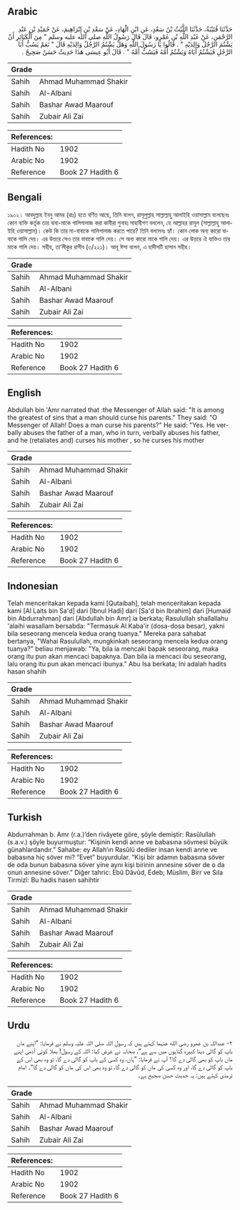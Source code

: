 ## Arabic


<div dir="rtl" lang="ar" style={{fontSize:'larger',backgroundColor:'#f8f9fa',padding:20}}>
حَدَّثَنَا قُتَيْبَةُ، حَدَّثَنَا اللَّيْثُ بْنُ سَعْدٍ، عَنِ ابْنِ الْهَادِ، عَنْ سَعْدِ بْنِ إِبْرَاهِيمَ، عَنْ حُمَيْدِ بْنِ عَبْدِ الرَّحْمَنِ، عَنْ عَبْدِ اللَّهِ بْنِ عَمْرٍو، قَالَ قَالَ رَسُولُ اللَّهِ صلى الله عليه وسلم ‏"‏ مِنَ الْكَبَائِرِ أَنْ يَشْتُمَ الرَّجُلُ وَالِدَيْهِ ‏"‏ ‏.‏ قَالُوا يَا رَسُولَ اللَّهِ وَهَلْ يَشْتُمُ الرَّجُلُ وَالِدَيْهِ قَالَ ‏"‏ نَعَمْ يَسُبُّ أَبَا الرَّجُلِ فَيَشْتُمُ أَبَاهُ وَيَشْتُمُ أُمَّهُ فَيَسُبُّ أُمَّهُ ‏"‏ ‏.‏ قَالَ أَبُو عِيسَى هَذَا حَدِيثٌ حَسَنٌ صَحِيحٌ ‏.‏
</div>
<div style={{backgroundColor:'#f8f9fa',padding:20, marginBottom: 10}}><table> <thead> <tr> <th>Grade</th> <th></th> </tr> </thead> <tbody> <tr><td>Sahih</td><td>Ahmad Muhammad Shakir</td></tr><tr><td>Sahih</td><td>Al-Albani</td></tr><tr><td>Sahih</td><td>Bashar Awad Maarouf</td></tr><tr><td>Sahih</td><td>Zubair Ali Zai</td></tr></tbody></table><table> <thead> <tr> <th>References:</th> <th></th> </tr> </thead> <tbody><tr><td>Hadith No</td><td>1902</td></tr><tr><td>Arabic No</td><td>1902</td></tr><tr><td>Reference</td><td>Book 27 Hadith 6</td></tr></tbody></table></div>

## Bengali


<div dir="ltr" lang="bn" style={{fontSize:'larger',backgroundColor:'#f8f9fa',padding:20}}>
১৯০২। আবদুল্লাহ ইবনু আমর (রাঃ) হতে বর্ণিত আছে, তিনি বলেন, রাসূলুল্লাহ সাল্লাল্লাহু আলাইহি ওয়াসাল্লাম বলেছেনঃ কোন ব্যক্তি কর্তৃক তার বাবা-মাকে গালিগালাজ করা কাবীরা গুনাহ৷ সাহাবীগণ বললেন, হে আল্লাহর রাসূল (সাল্লাল্লাহু আলাইহি ওয়াসাল্লাম)। কেউ কি তার মা-বাবাকে গালিগালাজ করতে পারে? তিনি বললেনঃ হ্যাঁ। কোন লোক অন্য কারো বাবাকে গালি দেয়। এর উত্তরে সেও তার বাবাকে গালি দেয়। সে অন্য কারো মাকে গালি দেয়। এর উত্তরে ঐ ব্যক্তিও তার মাকে গালি দেয়। সহীহ, তা’লীকুর রাগীব (৩/২২১)। আবূ ঈসা বলেন, এ হাদীসটি হাসান সহীহ।
</div>
<div style={{backgroundColor:'#f8f9fa',padding:20, marginBottom: 10}}><table> <thead> <tr> <th>Grade</th> <th></th> </tr> </thead> <tbody> <tr><td>Sahih</td><td>Ahmad Muhammad Shakir</td></tr><tr><td>Sahih</td><td>Al-Albani</td></tr><tr><td>Sahih</td><td>Bashar Awad Maarouf</td></tr><tr><td>Sahih</td><td>Zubair Ali Zai</td></tr></tbody></table><table> <thead> <tr> <th>References:</th> <th></th> </tr> </thead> <tbody><tr><td>Hadith No</td><td>1902</td></tr><tr><td>Arabic No</td><td>1902</td></tr><tr><td>Reference</td><td>Book 27 Hadith 6</td></tr></tbody></table></div>

## English


<div dir="ltr" lang="en" style={{fontSize:'larger',backgroundColor:'#f8f9fa',padding:20}}>
Abdullah bin 'Amr narrated that :the Messenger of Allah said: "It is among the greatest of sins that a man should curse his parents." They said: "O Messenger of Allah! Does a man curse his parents?" He said: "Yes. He verbally abuses the father of a man, who in turn, verbally abuses his father, and he (retaliates and) curses his mother , so he curses his mother
</div>
<div style={{backgroundColor:'#f8f9fa',padding:20, marginBottom: 10}}><table> <thead> <tr> <th>Grade</th> <th></th> </tr> </thead> <tbody> <tr><td>Sahih</td><td>Ahmad Muhammad Shakir</td></tr><tr><td>Sahih</td><td>Al-Albani</td></tr><tr><td>Sahih</td><td>Bashar Awad Maarouf</td></tr><tr><td>Sahih</td><td>Zubair Ali Zai</td></tr></tbody></table><table> <thead> <tr> <th>References:</th> <th></th> </tr> </thead> <tbody><tr><td>Hadith No</td><td>1902</td></tr><tr><td>Arabic No</td><td>1902</td></tr><tr><td>Reference</td><td>Book 27 Hadith 6</td></tr></tbody></table></div>

## Indonesian


<div dir="ltr" lang="id" style={{fontSize:'larger',backgroundColor:'#f8f9fa',padding:20}}>
Telah menceritakan kepada kami [Qutaibah], telah menceritakan kepada kami [Al Laits bin Sa'd] dari [Ibnul Hadi] dari [Sa'd bin Ibrahim] dari [Humaid bin Abdurrahman] dari [Abdullah bin Amr] ia berkata; Rasulullah shallallahu 'alaihi wasallam bersabda: "Termasuk Al Kaba'ir (dosa-dosa besar), yakni bila seseorang mencela kedua orang tuanya." Mereka para sahabat bertanya, "Wahai Rasulullah, mungkinkah seseorang mencela kedua orang tuanya?" beliau menjawab: "Ya, bila ia mencaki bapak seseorang, maka orang itu pun akan mencaci bapaknya. Dan bila ia mencaci ibu seseorang, lalu orang itu pun akan mencaci ibunya." Abu Isa berkata; Ini adalah hadits hasan shahih
</div>
<div style={{backgroundColor:'#f8f9fa',padding:20, marginBottom: 10}}><table> <thead> <tr> <th>Grade</th> <th></th> </tr> </thead> <tbody> <tr><td>Sahih</td><td>Ahmad Muhammad Shakir</td></tr><tr><td>Sahih</td><td>Al-Albani</td></tr><tr><td>Sahih</td><td>Bashar Awad Maarouf</td></tr><tr><td>Sahih</td><td>Zubair Ali Zai</td></tr></tbody></table><table> <thead> <tr> <th>References:</th> <th></th> </tr> </thead> <tbody><tr><td>Hadith No</td><td>1902</td></tr><tr><td>Arabic No</td><td>1902</td></tr><tr><td>Reference</td><td>Book 27 Hadith 6</td></tr></tbody></table></div>

## Turkish


<div dir="ltr" lang="tr" style={{fontSize:'larger',backgroundColor:'#f8f9fa',padding:20}}>
Abdurrahman b. Amr (r.a.)’den rivâyete göre, şöyle demiştir: Rasûlullah (s.a.v.) şöyle buyurmuştur: “Kişinin kendi anne ve babasına sövmesi büyük günahlardandır.” Sahabe: ey Allah’ın Rasûlü dediler insan kendi anne ve babasına hiç söver mi? “Evet” buyurdular. “Kişi bir adamın babasına söver de oda bunun babasına söver yine aynı kişi birinin annesine söver de o da onun annesine söver.” Diğer tahric: Ebû Dâvûd, Edeb; Müslim, Birr ve Sıla Tirmizî: Bu hadis hasen sahihtir
</div>
<div style={{backgroundColor:'#f8f9fa',padding:20, marginBottom: 10}}><table> <thead> <tr> <th>Grade</th> <th></th> </tr> </thead> <tbody> <tr><td>Sahih</td><td>Ahmad Muhammad Shakir</td></tr><tr><td>Sahih</td><td>Al-Albani</td></tr><tr><td>Sahih</td><td>Bashar Awad Maarouf</td></tr><tr><td>Sahih</td><td>Zubair Ali Zai</td></tr></tbody></table><table> <thead> <tr> <th>References:</th> <th></th> </tr> </thead> <tbody><tr><td>Hadith No</td><td>1902</td></tr><tr><td>Arabic No</td><td>1902</td></tr><tr><td>Reference</td><td>Book 27 Hadith 6</td></tr></tbody></table></div>

## Urdu


<div dir="rtl" lang="ur" style={{fontSize:'larger',backgroundColor:'#f8f9fa',padding:20}}>
۲- عبداللہ بن عمرو رضی الله عنہما کہتے ہیں کہ رسول اللہ صلی اللہ علیہ وسلم نے فرمایا: ”اپنے ماں باپ کو گالی دینا کبیرہ گناہوں میں سے ہے“، صحابہ نے عرض کیا: اللہ کے رسول! بھلا کوئی آدمی اپنے ماں باپ کو بھی گالی دے گا؟ آپ نے فرمایا: ”ہاں، وہ کسی کے باپ کو گالی دے گا، تو وہ بھی اس کے باپ کو گالی دے گا، اور وہ کسی کی ماں کو گالی دے گا، تو وہ بھی اس کی ماں کو گالی دے گا“۔ امام ترمذی کہتے ہیں: یہ حدیث حسن صحیح ہے۔
</div>
<div style={{backgroundColor:'#f8f9fa',padding:20, marginBottom: 10}}><table> <thead> <tr> <th>Grade</th> <th></th> </tr> </thead> <tbody> <tr><td>Sahih</td><td>Ahmad Muhammad Shakir</td></tr><tr><td>Sahih</td><td>Al-Albani</td></tr><tr><td>Sahih</td><td>Bashar Awad Maarouf</td></tr><tr><td>Sahih</td><td>Zubair Ali Zai</td></tr></tbody></table><table> <thead> <tr> <th>References:</th> <th></th> </tr> </thead> <tbody><tr><td>Hadith No</td><td>1902</td></tr><tr><td>Arabic No</td><td>1902</td></tr><tr><td>Reference</td><td>Book 27 Hadith 6</td></tr></tbody></table></div>
